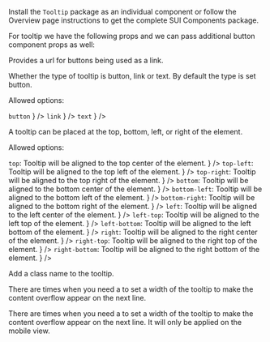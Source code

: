 
<Section contained={true} style={{ paddingTop: 0, paddingBottom: 0 }}>
	<p>
		Install the <Code small={true}>Tooltip</Code> package as an individual
		component or follow the Overview page instructions to get the complete
		SUI Components package.
	</p>
</Section>

<Section title="Props" border={true}>
	<p>
		For tooltip we have the following props and we can pass additional
		button component props as well:
	</p>
	<Section
		title={{ content: 'href', tag: 'string', small: true }}
		style={{ paddingTop: 10, paddingLeft: 20, paddingRight: 0 }}
	>
		<p>Provides a url for buttons being used as a link.</p>
	</Section>
	<Section
		title={{ content: 'type', tag: 'string', small: true }}
		style={{ paddingTop: 10, paddingLeft: 20, paddingRight: 0 }}
	>
		<p>
			Whether the type of tooltip is button, link or text. By default the
			type is set button.
		</p>
		<p>Allowed options:</p>
		<List>
			<span
				label={
					<>
						<Code small={true}>button</Code>
					</>
				}
			/>
			<span
				label={
					<>
						<Code small={true}>link</Code>
					</>
				}
			/>
			<span
				label={
					<>
						<Code small={true}>text</Code>
					</>
				}
			/>
		</List>
	</Section>
	<Section
		title={{ content: 'position', tag: 'string', small: true }}
		style={{ paddingTop: 10, paddingLeft: 20, paddingRight: 0 }}
	>
		<p>
			A tooltip can be placed at the top, bottom, left, or right of the
			element.
		</p>
		<p>Allowed options:</p>
		<List>
			<span
				label={
					<>
						<Code small={true}>top</Code>: Tooltip will be aligned
						to the top center of the element.
					</>
				}
			/>
			<span
				label={
					<>
						<Code small={true}>top-left</Code>: Tooltip will be
						aligned to the top left of the element.
					</>
				}
			/>
			<span
				label={
					<>
						<Code small={true}>top-right</Code>: Tooltip will be
						aligned to the top right of the element.
					</>
				}
			/>
			<span
				label={
					<>
						<Code small={true}>bottom</Code>: Tooltip will be
						aligned to the bottom center of the element.
					</>
				}
			/>
			<span
				label={
					<>
						<Code small={true}>bottom-left</Code>: Tooltip will be
						aligned to the bottom left of the element.
					</>
				}
			/>
			<span
				label={
					<>
						<Code small={true}>bottom-right</Code>: Tooltip will be
						aligned to the bottom right of the element.
					</>
				}
			/>
			<span
				label={
					<>
						<Code small={true}>left</Code>: Tooltip will be aligned
						to the left center of the element.
					</>
				}
			/>
			<span
				label={
					<>
						<Code small={true}>left-top</Code>: Tooltip will be
						aligned to the left top of the element.
					</>
				}
			/>
			<span
				label={
					<>
						<Code small={true}>left-bottom</Code>: Tooltip will be
						aligned to the left bottom of the element.
					</>
				}
			/>
			<span
				label={
					<>
						<Code small={true}>right</Code>: Tooltip will be aligned
						to the right center of the element.
					</>
				}
			/>
			<span
				label={
					<>
						<Code small={true}>right-top</Code>: Tooltip will be
						aligned to the right top of the element.
					</>
				}
			/>
			<span
				label={
					<>
						<Code small={true}>right-bottom</Code>: Tooltip will be
						aligned to the right bottom of the element.
					</>
				}
			/>
		</List>
	</Section>
	<Section
		title={{ content: 'className', tag: 'string', small: true }}
		style={{ paddingTop: 0, paddingLeft: 20, paddingRight: 0 }}
	>
		<p>Add a class name to the tooltip.</p>
	</Section>
	<Section
		title={{ content: 'customWidth', tag: 'number', small: true }}
		style={{ paddingTop: 0, paddingLeft: 20, paddingRight: 0 }}
	>
		<p>
			There are times when you need a to set a width of the tooltip to
			make the content overflow appear on the next line.
		</p>
	</Section>
	<Section
		title={{ content: 'customMobileWidth', tag: 'number', small: true }}
		style={{ paddingTop: 0, paddingLeft: 20, paddingRight: 0 }}
	>
		<p>
			There are times when you need a to set a width of the tooltip to
			make the content overflow appear on the next line. It will only be
			applied on the mobile view.
		</p>
	</Section>
</Section>
